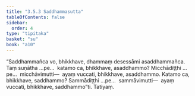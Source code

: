 ```yaml
---
title: "3.5.3 Saddhammasutta"
tableOfContents: false
sidebar:
  order: 4
type: "tipitaka"
basket: "su"
book: "a10"
---
```



<DynamicBreadcrumb />

<Division number="147" book="a10">

<Paragraph number="1133" book="a10">
“Saddhammañca vo, bhikkhave, dhammaṃ desessāmi asaddhammañca. Taṃ suṇātha …pe…  katamo ca, bhikkhave, asaddhammo? Micchādiṭṭhi …pe…  micchāvimutti—  ayaṃ vuccati, bhikkhave, asaddhammo. Katamo ca, bhikkhave, saddhammo? Sammādiṭṭhi …pe…  sammāvimutti—  ayaṃ vuccati, bhikkhave, saddhammo”ti.

</Paragraph>
</Division>

<Paragraph number="1134" type="center" book="a10">
Tatiyaṃ.
</Paragraph>